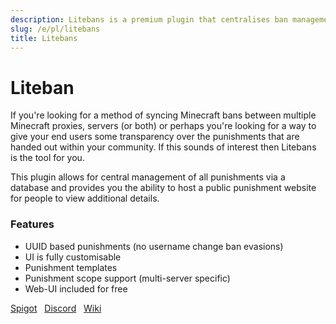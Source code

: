 ```yaml
---
description: Litebans is a premium plugin that centralises ban management for 'networked' servers.
slug: /e/pl/litebans
title: Litebans
---
```


# Liteban

If you're looking for a method of syncing Minecraft bans between multiple Minecraft proxies, servers (or both) or perhaps you're looking for a way to give your end users some transparency over the punishments that are handed out within your community. If this sounds of interest then Litebans is the tool for you.

This plugin allows for central management of all punishments via a database and provides you the ability to host a public punishment website for people to view additional details.

### Features

- UUID based punishments (no username change ban evasions)
- UI is fully customisable
- Punishment templates
- Punishment scope support (multi-server specific)
- Web-UI included for free


<div>
<a class="button button--outline button--primary" href="https://www.spigotmc.org/resources/litebans.3715/">Spigot</a> &nbsp;
<a class="button button--outline button--primary" href="https://discord.gg/axzSDsDpHn">Discord</a> &nbsp;
<a class="button button--outline button--primary" href="https://gitlab.com/ruany/litebans-php/wikis/Installation">Wiki</a> &nbsp;
</div>